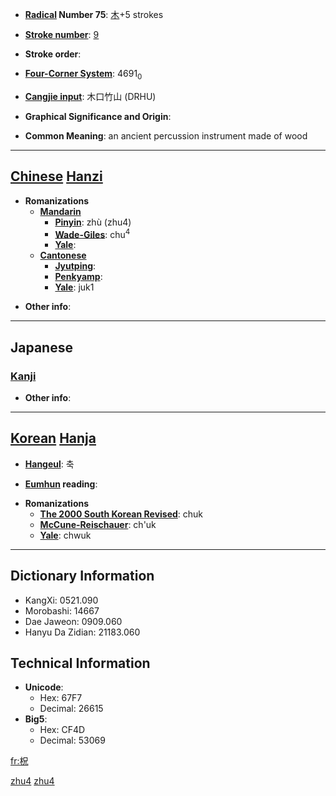 * '''[[Wiktionary:Chinese radical index| Radical]] Number 75''': [[Wiktionary:Chinese radical index 木|木]]+5 strokes

* '''[[Wiktionary:Chinese total strokes index|Stroke number]]''': [[Wiktionary:Chinese total strokes index 9|9]]

* '''Stroke order''': 

* '''[[Wiktionary:Chinese four corner index|Four-Corner System]]''': 4691<sub>0</sub>

* '''[[Wiktionary:Chinese Cangjie index|Cangjie input]]''': 木口竹山 (DRHU)

* '''Graphical Significance and Origin''': 

* '''Common Meaning''': an ancient percussion instrument made of wood

----

== [[Chinese]] [[Hanzi]] ==

* '''Romanizations'''
** '''[[Mandarin]]'''
*** '''[[Pinyin]]''': zhù (zhu4)
*** '''[[Wade-Giles]]''': chu<sup>4</sup>
*** '''[[Yale]]''': 
** '''[[Cantonese]]'''
*** '''[[Jyutping]]''':
*** '''[[Penkyamp]]''': 
*** '''[[Yale]]''': juk1

* '''Other info''': 

----

==Japanese==
===[[Kanji]]===
{{kanji|on readings=[[しゅく]] (shuku)
|kun readings=
}}

* '''Other info''':  

----

== [[Korean]] [[Hanja]] ==

* '''[[Hangeul]]''': 축

* '''[[Eumhun]] reading''': 

* '''Romanizations'''
** '''[[The 2000 South Korean Revised Romanization|The 2000 South Korean Revised]]''': chuk
** '''[[McCune-Reischauer]]''': ch'uk
** '''[[Yale]]''': chwuk

----

== Dictionary Information ==

* KangXi: 0521.090
* Morobashi: 14667
* Dae Jaweon: 0909.060
* Hanyu Da Zidian: 21183.060

== Technical Information ==

* '''Unicode''':
** Hex: 67F7
** Decimal: 26615
* '''Big5''':
** Hex: CF4D
** Decimal: 53069

[[fr:柷]]
[[Category:zh-cn:Musical instruments|zhu4]]
[[Category:zh-tw:Musical instruments|zhu4]]